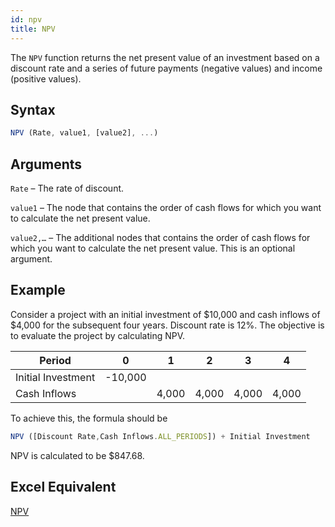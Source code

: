```yaml
---
id: npv
title: NPV
---
```

The `NPV` function returns the net present value of an investment based on a discount rate and a series of future payments (negative values) and income (positive values).

## Syntax
```javascript
NPV (Rate, value1, [value2], ...)
```
## Arguments
`Rate` – The rate of discount.

`value1` – The node that contains the order of cash flows for which you want to calculate the net present value.

`value2,…`  – The additional nodes that contains the order of cash flows for which you want to calculate the net present value. This is an optional argument.

## Example
Consider a project with an initial investment of $10,000 and cash inflows of $4,000 for the subsequent four years. Discount rate is 12%. The objective is to evaluate the project by calculating NPV. 

| Period             | 0       | 1     | 2     | 3     | 4     |
|--------------------|---------|-------|-------|-------|-------|
| Initial Investment | -10,000 |       |       |       |       |
| Cash Inflows       |         | 4,000 | 4,000 | 4,000 | 4,000 |

To achieve this, the formula should be 
```javascript
NPV ([Discount Rate,Cash Inflows.ALL_PERIODS]) + Initial Investment
```
NPV is calculated to be $847.68. 

## Excel Equivalent
[NPV](https://support.office.com/en-us/article/NPV-function-8672CB67-2576-4D07-B67B-AC28ACF2A568)
